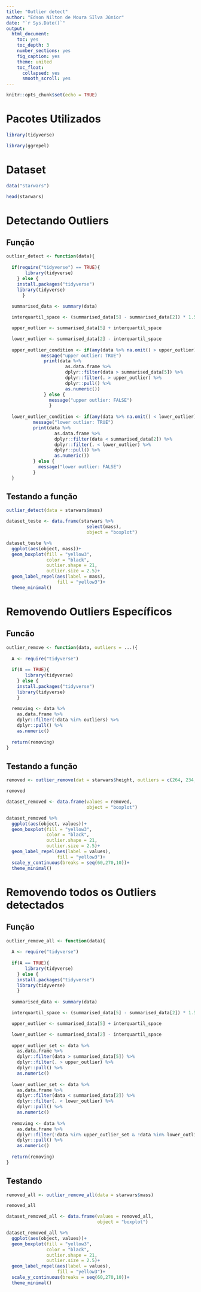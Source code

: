 ```yaml
---
title: "Outlier detect"
author: "Edson Nilton de Moura SIlva Júnior"
date: "`r Sys.Date()`"
output:
  html_document:
    toc: yes
    toc_depth: 3
    number_sections: yes
    fig_caption: yes
    theme: united
    toc_float:
      collapsed: yes
      smooth_scroll: yes
---
```


```r
knitr::opts_chunk$set(echo = TRUE)
```

# Pacotes Utilizados

```r
library(tidyverse)

library(ggrepel)
```

# Dataset

```r
data("starwars")

head(starwars)
```

# Detectando Outliers

## Função 

```r
outlier_detect <- function(data){
  
  if(require("tidyverse") == TRUE){
       library(tidyverse)
    } else {
    install.packages("tidyverse")
    library(tidyverse)
      }
  
  summarised_data <- summary(data)

  interquartil_space <- (summarised_data[5] - summarised_data[2]) * 1.5

  upper_outlier <- summarised_data[5] + interquartil_space

  lower_outlier <- summarised_data[2] - interquartil_space
    
  upper_outlier_condition <- if(any(data %>% na.omit() > upper_outlier) == TRUE){
             message("upper outlier: TRUE")
              print(data %>%
                      as.data.frame %>%
                      dplyr::filter(data > summarised_data[5]) %>% 
                      dplyr::filter(. > upper_outlier) %>%
                      dplyr::pull() %>% 
                      as.numeric())
              } else {
                message("upper outlier: FALSE")
                } 
    
  lower_outlier_condition <- if(any(data %>% na.omit() < lower_outlier) == TRUE) {
          message("lower outlier: TRUE")
          print(data %>%
                  as.data.frame %>%
                  dplyr::filter(data < summarised_data[2]) %>% 
                  dplyr::filter(. < lower_outlier) %>%
                  dplyr::pull() %>% 
                  as.numeric())
          } else {
            message("lower outlier: FALSE")
          }
  }
```

## Testando a função

```r
outlier_detect(data = starwars$mass)

dataset_teste <- data.frame(starwars %>% 
                              select(mass),
                              object = "boxplot")

dataset_teste %>% 
  ggplot(aes(object, mass))+
  geom_boxplot(fill = "yellow3",
               color = "black",
               outlier.shape = 21,
               outlier.size = 2.5)+
  geom_label_repel(aes(label = mass),
                   fill = "yellow3")+
  theme_minimal()
```

# Removendo Outliers Específicos

## Funcão

```r
outlier_remove <- function(data, outliers = ...){
  
  A <- require("tidyverse")
  
  if(A == TRUE){
       library(tidyverse)
    } else {
    install.packages("tidyverse")
    library(tidyverse)
    }
     
  removing <- data %>% 
    as.data.frame %>%
    dplyr::filter(!data %in% outliers) %>% 
    dplyr::pull() %>% 
    as.numeric()
  
  return(removing)
}
```

## Testando a função 

```r
removed <- outlier_remove(dat = starwars$height, outliers = c(264, 234, 228, 229))

removed

dataset_removed <- data.frame(values = removed,
                              object = "boxplot")

dataset_removed %>% 
  ggplot(aes(object, values))+
  geom_boxplot(fill = "yellow3",
               color = "black",
               outlier.shape = 21,
               outlier.size = 2.5)+
  geom_label_repel(aes(label = values),
                   fill = "yellow3")+
  scale_y_continuous(breaks = seq(60,270,10))+
  theme_minimal()
```

# Removendo todos os Outliers detectados

## Função

```r
outlier_remove_all <- function(data){
  
  A <- require("tidyverse")
  
  if(A == TRUE){
       library(tidyverse)
    } else {
    install.packages("tidyverse")
    library(tidyverse)
    }
     
  summarised_data <- summary(data)

  interquartil_space <- (summarised_data[5] - summarised_data[2]) * 1.5

  upper_outlier <- summarised_data[5] + interquartil_space

  lower_outlier <- summarised_data[2] - interquartil_space
    
  upper_outlier_set <- data %>% 
    as.data.frame %>%
    dplyr::filter(data > summarised_data[5]) %>%
    dplyr::filter(. > upper_outlier) %>%
    dplyr::pull() %>% 
    as.numeric()
              
  lower_outlier_set <- data %>%
    as.data.frame %>%
    dplyr::filter(data < summarised_data[2]) %>% 
    dplyr::filter(. < lower_outlier) %>% 
    dplyr::pull() %>% 
    as.numeric()
  
  removing <- data %>% 
    as.data.frame %>%
    dplyr::filter(!data %in% upper_outlier_set & !data %in% lower_outlier_set) %>% 
    dplyr::pull() %>% 
    as.numeric()
  
  return(removing)
}
```

## Testando

```r
removed_all <- outlier_remove_all(data = starwars$mass) 

removed_all

dataset_removed_all <- data.frame(values = removed_all,
                                  object = "boxplot")

dataset_removed_all %>% 
  ggplot(aes(object, values))+
  geom_boxplot(fill = "yellow3",
               color = "black",
               outlier.shape = 21,
               outlier.size = 2.5)+
  geom_label_repel(aes(label = values),
                   fill = "yellow3")+
  scale_y_continuous(breaks = seq(60,270,10))+
  theme_minimal()
```

